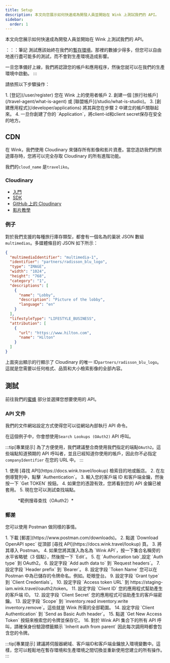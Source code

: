 ```yaml
---
title: Setup
description: 本文向您展示如何快速成為開發人員並開始在 Wink 上測試我們的 API。
sidebar:
  order: 1
---
```


本文向您展示如何快速成為開發人員並開始在 Wink 上測試我們的 API。

：：：筆記
測試應該始終在我們的[暫存環境](/getting-started/environments)。那裡的數據少得多，但您可以自由地進行盡可能多的測試，而不會對生產環境造成影響。

一旦您準備好上線，我們將認證您的帳戶和應用程序，然後您就可以在我們的生產環境中啟動。
:::

請依照以下步驟操作：

<Steps>
  1. [登記](/user/register) 您在 Wink 上的使用者帳戶
  2. 創建一個 [旅行社帳戶](/travel-agent/what-is-agent) 或 [聯盟帳戶](/studio/what-is-studio)。
  3. [創建應用程式](/developer/applications) 將其與您在步驟 2 中建立的帳戶關聯起來。
  4. 一旦你創建了你的 `Application`，將client-id和client secret保存在安全的地方。
</Steps>


## CDN

在 Wink，我們使用 Cloudinary 來儲存所有影像和影片資產。當您造訪我們的旅遊庫存時，您將可以完全存取 Cloudinary 的所有進階功能。

我們的`cloud_name` 是`traveliko`。

### Cloudinary

* [入門](https://cloudinary.com/documentation/dev_kickstart)
* [SDK](https://cloudinary.com/documentation/cloudinary_sdks)
* [GitHub 上的 Cloudinary](https://github.com/cloudinary)
* [影片教學](https://cloudinary.com/documentation/cloudinary_sdks_tutorials)

### 例子

對於我們支援的每種旅行庫存類型，都會有一個名為的巢狀 JSON 數組`multimedias`。多媒體條目的 JSON 如下所示：

```json {3}
{
  "multimediaIdentifier": "multimedia-1",
  "identifier": "partners/radisson_blu_logo",
  "type": "IMAGE",
  "width": "1024",
  "height": "768",
  "category": "1",
  "descriptions": [
    {
      "name": "Lobby",
      "description": "Picture of the lobby",
      "language": "en"
    }
  ],
  "lifestyleType": "LIFESTYLE_BUSINESS",
  "attribution": [
    {
      "url": "https://www.hilton.com",
      "name": "Hilton"
    }
  ]
}
```

上面突出顯示的行顯示了 Cloudinary 的唯一 ID`partners/radisson_blu_logo`。這就是您需要以任何格式、品質和大小檢索影像的全部內容。

## 測試

前往我們的[蜜蜂](/developer/apis) 部分並選擇您想要使用的 API。

### API 文件

我們的文件網站設定方式使得您可以從網站內部執行 API 命令。

在這個例子中，你會想使用`Search Lookups (OAuth2)` API 呼叫。

:::tip\[專業提示]
為了方便使用，我們建議整合商使用我們指定的端點`OAuth2`。這些端點知道預期的 API 呼叫者，並且已經知道你使用的帳戶，因此你不必指定`companyIdentifier` 在您的 URL 中。
:::

<Steps>
  1. 使用 [尋找 API](https://docs.wink.travel/lookup) 檢索目的地或飯店。
  2. 在左側導覽列中，點擊 `Authentication`。
  3. 輸入您的客戶端 ID 和客戶端金鑰，然後按一下 `Get TOKEN` 按鈕。
  4. 如果您的憑證有效，您將看到您的 API 金鑰已被套用。
  5. 現在您可以測試查找端點。
</Steps>


<figure>
  <CloudinaryImage width="700" height="265" resize="scale" quality="best" alt="尋找 API 端點" src="academy/lookup-api-call" errorImage="noimage_opaque_nyrtl0.png" />

  <figcaption>*範例搜尋查找（OAuth2）*</figcaption>
</figure>


### 郵差

您可以使用 Postman 做同樣的事情。

<Steps>
  1. 下載 [郵差](https://www.postman.com/downloads)。
  2. 點選 `Download OpenAPI spec` 從頂部 [尋找 API](https://docs.wink.travel/lookup) 頁。
  3. 將其導入 Postman。
  4. 如果您將其匯入為名為 `Wink API`，按一下集合名稱旁的水平省略號（3 個點），然後按一下 `Edit`。
  5. 在 `Authorization tab`,設定 `Auth type` 到 OAuth2。
  6. 設定字段 `Add auth data to` 到 `Request headers`。
  7. 設定字段 `Header prefix` 到 `Bearer`。
  8. 設定字段 `Token Name` 您可以在 Postman 中為已儲存的令牌命名。例如。眨眼登台。
  9. 設定字段 `Grant type` 到 `Client Credentials`。
  10. 設定字段 `Access token URL` 到 https://staging-iam.wink.travel/oauth2/token。
  11. 設定字段 `Client ID` 您的應用程式幫助產生的客戶端 ID。
  12. 設定字段 `Client Secret` 您的應用程式可協助產生的客戶端密鑰。
  13. 設定字段 `Scope` 到 `inventory.read inventory.write inventory.remove`。這些就是 Wink 所需的全部範圍。
  14. 設定字段 `Client Authentication` 到 `Send as Basic Auth header`。
  15. 點選 `Get New Access Token` 按鈕來檢索您的令牌並保存它。
  16. 對於 Wink API 集合下的所有 API 呼叫，請確保身份驗證標籤顯示 `Inherit auth from parent` 因此每次調用時都會包含您的令牌。
</Steps>


:::tip\[專業提示]
建議將伺服器網域、客戶端ID和客戶端金鑰放入環境變數中。這樣，您可以輕鬆地在暫存環境和生產環境之間切換並重新使用您建立的所有操作。
:::

